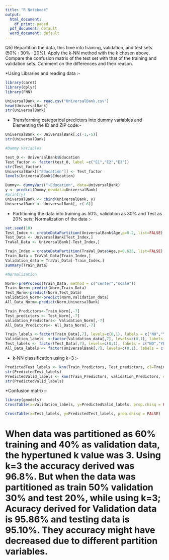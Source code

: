 ---
title: "R Notebook"
output:
  html_document:
    df_print: paged
  pdf_document: default
  word_document: default
---
Q5) Repartition the data, this time into training, validation, and test sets (50% : 30% : 20%). Apply the k-NN method with the k chosen above. Compare the confusion matrix of the test set with that of the training and validation sets. Comment on the differences and their reason.

*Using Libraries and reading data :-

```{r}

library(caret)
library(dplyr)
library(FNN)

UniversalBank <- read.csv("UniversalBank.csv")
head(UniversalBank)
str(UniversalBank)

```

* Transforming categorical predictors into dummy variables and Elementing the ID and ZIP code:-

```{r}

UniversalBank <- UniversalBank[,c(-1,-5)]
str(UniversalBank)

#Dummy Variables

test_0 <- UniversalBank$Education
Test_factor <- factor(test_0, label =c("E1","E2","E3"))
str(Test_factor)
UniversalBank[["Education"]] <- Test_factor
levels(UniversalBank$Education)

Dummy<- dummyVars("~Education", data=UniversalBank)
y <- predict(Dummy,newdata=UniversalBank)
#print(y)
UniversalBank <- cbind(UniversalBank, y)
UniversalBank <- UniversalBank[, c(-6)]

```

* Partitioning the data into training as 50%, validation as 30% and Test as 20% sets; Normalization of the data :-

```{r}

set.seed(10)
Test_Index <- createDataPartition(UniversalBank$Age,p=0.2, list=FALSE) # 20% Test data
Test_Data <- UniversalBank[Test_Index,]
TraVal_Data <- UniversalBank[-Test_Index,]

Train_Index = createDataPartition(TraVal_Data$Age,p=0.625, list=FALSE) # 50% of remaining data is training and 30% is validation data.
Train_Data = TraVal_Data[Train_Index,]
Validation_data = TraVal_Data[-Train_Index,] 
summary(Train_Data)

#Normalization

Norm<-preProcess(Train_Data, method = c("center","scale"))
Train_Norm<-predict(Norm,Train_Data)
Test_Norm<-predict(Norm,Test_Data)
Validation_Norm<-predict(Norm,Validation_data)
All_Data_Norm<-predict(Norm,UniversalBank)

Train_Predictors<-Train_Norm[,-7]
Test_predictors <- Test_Norm[,-7]
validation_Predictors<- Validation_Norm[,-7]
All_Data_Predictors<- All_Data_Norm[,-7]

Train_labels <-factor(Train_Data[,7], levels=c(0,1), labels = c("NO","YES"))
Validation_labels  <-factor(Validation_data[,7], levels=c(0,1), labels = c("NO","YES"))
Test_labels <- factor(Test_Data[,7], levels=c(0,1), labels = c("NO","YES"))
All_Data_labels <- factor(UniversalBank[,7], levels=c(0,1), labels = c("NO","YES"))

```

* k-NN classification using k=3 :-
```{r}

PredictedTest_labels <- knn(Train_Predictors, Test_predictors, cl=Train_labels, k=3, prob = TRUE)
str(PredictedTest_labels)
PredictedValid_labels <- knn(Train_Predictors, validation_Predictors, cl=Train_labels, k=3, prob = TRUE)
str(PredictedValid_labels)

```

*Confusion matrix:-

```{r}

library(gmodels)
CrossTable(x=Validation_labels, y=PredictedValid_labels, prop.chisq = FALSE)

CrossTable(x=Test_labels, y=PredictedTest_labels, prop.chisq = FALSE)

```
# When data was partitioned as 60% training and 40% as validation data, the hypertuned k value was 3. Using k=3 the accuracy derived was 96.8%. But when the data was partitioned as train 50% validation 30% and test 20%, while using k=3; Acuracy derived for Validation data is 95.86% and testing data is 95.10%. They accuracy might have decreased due to different partition variables.